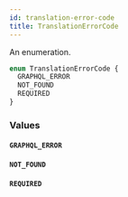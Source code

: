 ```yaml
---
id: translation-error-code
title: TranslationErrorCode
---
```


An enumeration.

```graphql
enum TranslationErrorCode {
  GRAPHQL_ERROR
  NOT_FOUND
  REQUIRED
}
```

### Values

#### `GRAPHQL_ERROR`

#### `NOT_FOUND`

#### `REQUIRED`
